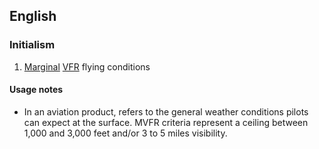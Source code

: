 ==English==

===Initialism===
{{rfc-header|Initialism}}
{{head|en|initialism}}

# {{context|aviation|lang=en}} [[marginal|Marginal]] [[VFR]] flying conditions 

====Usage notes====
*In an aviation product, refers to the general weather conditions pilots can expect at the surface. MVFR criteria represent a ceiling between 1,000 and 3,000 feet and/or 3 to 5 miles visibility.